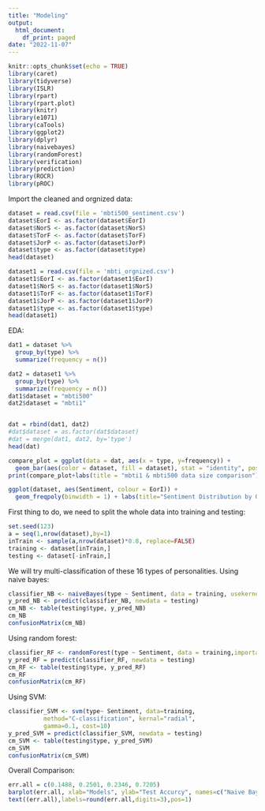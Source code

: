```yaml
---
title: "Modeling"
output:
  html_document:
    df_print: paged
date: "2022-11-07"
---
```


```r
knitr::opts_chunk$set(echo = TRUE)
library(caret)
library(tidyverse)
library(ISLR)
library(rpart)
library(rpart.plot)
library(knitr)
library(e1071)
library(caTools)
library(ggplot2)
library(dplyr)
library(naivebayes)
library(randomForest)
library(verification)
library(prediction)
library(ROCR)
library(pROC)
```

Import the cleaned and orgnized data:
```r
dataset = read.csv(file = 'mbti500_sentiment.csv')
dataset$EorI <- as.factor(dataset$EorI)
dataset$NorS <- as.factor(dataset$NorS)
dataset$TorF <- as.factor(dataset$TorF)
dataset$JorP <- as.factor(dataset$JorP)
dataset$type <- as.factor(dataset$type)
head(dataset)

dataset1 = read.csv(file = 'mbti_orgnized.csv')
dataset1$EorI <- as.factor(dataset1$EorI)
dataset1$NorS <- as.factor(dataset1$NorS)
dataset1$TorF <- as.factor(dataset1$TorF)
dataset1$JorP <- as.factor(dataset1$JorP)
dataset1$type <- as.factor(dataset1$type)
head(dataset1)
```
EDA:
```r
dat1 = dataset %>% 
  group_by(type) %>% 
  summarize(frequency = n())

dat2 = dataset1 %>% 
  group_by(type) %>% 
  summarize(frequency = n())
dat1$dataset = "mbti500"
dat2$dataset = "mbti1"


dat = rbind(dat1, dat2)
#dat$dataset = as.factor(dat$dataset)
#dat = merge(dat1, dat2, by='type')
head(dat)

compare_plot = ggplot(data = dat, aes(x = type, y=frequency)) +
  geom_bar(aes(color = dataset, fill = dataset), stat = "identity", position = "dodge2", width = 0.7)
print(compare_plot+labs(title = "mbti1 & mbti500 data size comparison"))
```

```r
ggplot(dataset, aes(Sentiment, colour = EorI)) +
  geom_freqpoly(binwidth = 1) + labs(title="Sentiment Distribution by Outcome")
```
First thing to do, we need to split the whole data into training and testing:
```r
set.seed(123)
a = seq(1,nrow(dataset),by=1)
inTrain <- sample(a,nrow(dataset)*0.8, replace=FALSE) 
training <- dataset[inTrain,]
testing <- dataset[-inTrain,]
```

We will try multi-classification of these 16 types of personalities.
Using naive bayes:
```r
classifier_NB <- naiveBayes(type ~ Sentiment, data = training, usekernel = T)
y_pred_NB <- predict(classifier_NB, newdata = testing)
cm_NB <- table(testing$type, y_pred_NB)
cm_NB
confusionMatrix(cm_NB)
```

Using random forest:
```r
classifier_RF <- randomForest(type ~ Sentiment, data = training,importance=TRUE)
y_pred_RF = predict(classifier_RF, newdata = testing)
cm_RF <- table(testing$type, y_pred_RF)
cm_RF
confusionMatrix(cm_RF)
```
Using SVM:
```r
classifier_SVM <- svm(type~ Sentiment, data=training, 
          method="C-classification", kernal="radial", 
          gamma=0.1, cost=10)
y_pred_SVM = predict(classifier_SVM, newdata = testing)
cm_SVM <- table(testing$type, y_pred_SVM)
cm_SVM
confusionMatrix(cm_SVM)
```


Overall Comparison:
```r
err.all = c(0.1488, 0.2501, 0.2346, 0.7205)
barplot(err.all, xlab="Models", ylab="Test Accurcy", names=c("Naive Bayes", "Random Forest", "SVM", "LSTM"), col=c("coral1","coral2", "coral3", "coral4"), main = "Multi-Classification model accuracy")
text((err.all),labels=round(err.all,digits=3),pos=1)
```



